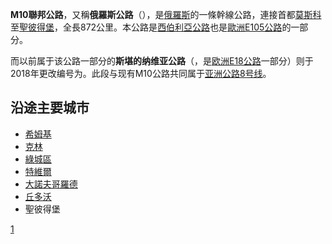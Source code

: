 {{Infobox road2
|country=RUS
|type=M
|route=10
|alternate_name=Russia–Scandinavia Highway
|map=M10 locator.svg
|map_notes=
|length_km=872
|length_round=
|length_ref=
|established=
|direction_a=南
|terminus_a=莫斯科
|junction=
|direction_b=北
|terminus_b=聖彼得堡
|previous_type=M
|previous_route=9
|next_type=M
|next_route=11
|ahn = {{AHN-AH|8|RUS}}
|e-road= {{BAB-E|18|RUS}}{{BAB-E|105|RUS}}
}}
'''M10聯邦公路'''，又稱'''俄羅斯公路'''（{{lang|ru|Россия}}），是[[俄羅斯|俄羅斯]]的一條幹線公路，連接首都[[莫斯科|莫斯科]]至[[聖彼得堡|聖彼得堡]]，全長872公里。本公路是[[西伯利亞公路|西伯利亞公路]]也是[[歐洲E105公路|歐洲E105公路]]的一部分。

而以前属于该公路一部分的'''斯堪的纳维亚公路'''（{{lang|ru|Скандинавия}}，是[[欧洲E18公路|欧洲E18公路]]一部分）则于2018年更改编号为{{link-ru|A181公路 (俄罗斯)|Скандинавия (автодорога)|A181}}。此段与现有M10公路共同属于[[亚洲公路8号线|亚洲公路8号线]]。

== 沿途主要城市 ==
* [[希姆基|希姆基]]
* [[克林_(莫斯科州)|克林]]
* [[綠城區|綠城區]]
* [[特維爾|特維爾]]
* [[大諾夫哥羅德|大諾夫哥羅德]]
* [[丘多沃|丘多沃]]
* 聖彼得堡

{{俄羅斯聯邦公路}}

[[Category:俄羅斯公路|1]]